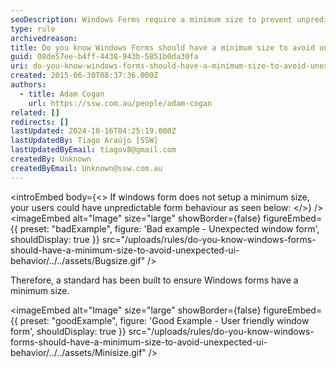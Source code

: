 ```yaml
---
seoDescription: Windows Forms require a minimum size to prevent unpredictable UI behavior and ensure user-friendly experiences.
type: rule
archivedreason:
title: Do you know Windows Forms should have a minimum size to avoid unexpected UI behavior
guid: 08de57ee-b4ff-4438-943b-5851b0da30fa
uri: do-you-know-windows-forms-should-have-a-minimum-size-to-avoid-unexpected-ui-behavior
created: 2015-06-30T08:37:36.000Z
authors:
  - title: Adam Cogan
    url: https://ssw.com.au/people/adam-cogan
related: []
redirects: []
lastUpdated: 2024-10-16T04:25:19.000Z
lastUpdatedBy: Tiago Araújo [SSW]
lastUpdatedByEmail: tiagov8@gmail.com
createdBy: Unknown
createdByEmail: Unknown@ssw.com.au
---
```


<introEmbed
  body={<>
If windows form does not setup a minimum size, your users could have unpredictable form behaviour as seen below:
  </>}
/>
<imageEmbed
  alt="Image"
  size="large"
  showBorder={false}
  figureEmbed={{
    preset: "badExample",
    figure: 'Bad example - Unexpected window form',
    shouldDisplay: true
  }}
  src="/uploads/rules/do-you-know-windows-forms-should-have-a-minimum-size-to-avoid-unexpected-ui-behavior/../../assets/Bugsize.gif"
/>

Therefore, a standard has been built to ensure Windows forms have a minimum size.

<imageEmbed
  alt="Image"
  size="large"
  showBorder={false}
  figureEmbed={{
    preset: "goodExample",
    figure: 'Good Example - User friendly window form',
    shouldDisplay: true
  }}
  src="/uploads/rules/do-you-know-windows-forms-should-have-a-minimum-size-to-avoid-unexpected-ui-behavior/../../assets/Minisize.gif"
/>
